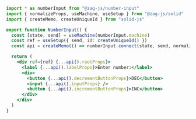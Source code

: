 ```jsx
import * as numberInput from "@zag-js/number-input"
import { normalizeProps, useMachine, useSetup } from "@zag-js/solid"
import { createMemo, createUniqueId } from "solid-js"

export function NumberInput() {
  const [state, send] = useMachine(numberInput.machine)
  const ref = useSetup({ send, id: createUniqueId() })
  const api = createMemo(() => numberInput.connect(state, send, normalizeProps))

  return (
    <div ref={ref} {...api().rootProps}>
      <label {...api().labelProps}>Enter number:</label>
      <div>
        <button {...api().decrementButtonProps}>DEC</button>
        <input {...api().inputProps} />
        <button {...api().incrementButtonProps}>INC</button>
      </div>
    </div>
  )
}
```
